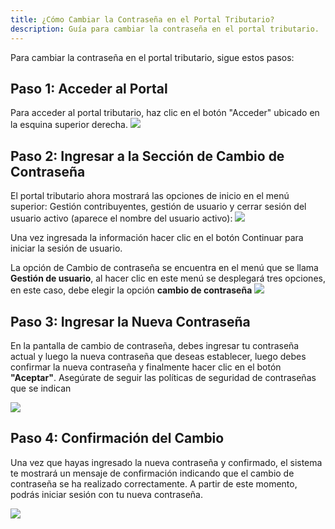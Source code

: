 ```yaml
---
title: ¿Cómo Cambiar la Contraseña en el Portal Tributario?
description: Guía para cambiar la contraseña en el portal tributario.
---
```


Para cambiar la contraseña en el portal tributario, sigue estos pasos:

## Paso 1: Acceder al Portal

Para acceder al portal tributario, haz clic en el botón "Acceder" ubicado en la esquina superior derecha.
![](/assets/content-md/AccesoPortal.png)

## Paso 2: Ingresar a la Sección de Cambio de Contraseña

El portal tributario ahora mostrará las opciones de inicio en el menú superior: Gestión contribuyentes, gestión de usuario y cerrar sesión del usuario activo (aparece el nombre del usuario activo):
![](/assets/content-md/ingresoCambiopw.png)

Una vez ingresada la información hacer clic en el botón Continuar para iniciar la sesión de usuario.

La opción de Cambio de contraseña se encuentra en el menú que se llama **Gestión de usuario**, al hacer clic en este menú se desplegará tres opciones, en este caso, debe elegir la opción **cambio de contraseña**
![](/assets/content-md/ingresoCambiopw2.png)

## Paso 3: Ingresar la Nueva Contraseña

En la pantalla de cambio de contraseña, debes ingresar tu contraseña actual y luego la nueva contraseña que deseas establecer, luego debes confirmar la nueva contraseña y finalmente hacer clic en el botón **"Aceptar"**. Asegúrate de seguir las políticas de seguridad de contraseñas que se indican

![](/assets/content-md/cambiopw.png)

## Paso 4: Confirmación del Cambio

Una vez que hayas ingresado la nueva contraseña y confirmado, el sistema te mostrará un mensaje de confirmación indicando que el cambio de contraseña se ha realizado correctamente. A partir de este momento, podrás iniciar sesión con tu nueva contraseña.

![](/assets/content-md/confirmacioncambiopw.png)
